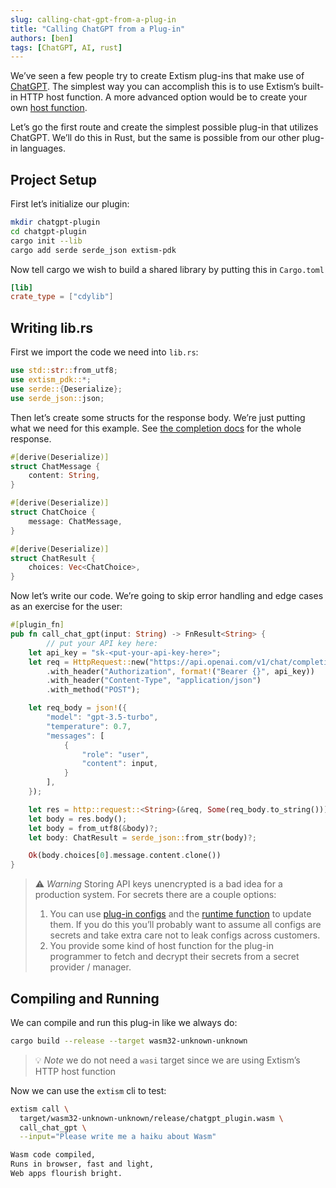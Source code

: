 ```yaml
---
slug: calling-chat-gpt-from-a-plug-in
title: "Calling ChatGPT from a Plug-in"
authors: [ben]
tags: [ChatGPT, AI, rust]
---
```


We’ve seen a few people try to create Extism plug-ins that make use of [ChatGPT](https://openai.com/blog/chatgpt). The simplest way you can accomplish this is to use Extism’s built-in HTTP host function. A more advanced option would be to create your own [host function](https://extism.org/docs/concepts/host-functions). 

Let’s go the first route and create the simplest possible plug-in that utilizes ChatGPT. We’ll do this in Rust, but the same is possible from our other plug-in languages.

## Project Setup

First let’s initialize our plugin:

```bash
mkdir chatgpt-plugin
cd chatgpt-plugin
cargo init --lib
cargo add serde serde_json extism-pdk
```

Now tell cargo we wish to build a shared library by putting this in `Cargo.toml`

```toml
[lib]
crate_type = ["cdylib"]
```

## Writing lib.rs

First we import the code we need into `lib.rs`:

```rust
use std::str::from_utf8;
use extism_pdk::*;
use serde::{Deserialize};
use serde_json::json;
```

Then let’s create some structs for the response body. We’re just putting what we need for this example. See [the completion docs](https://platform.openai.com/docs/guides/chat/response-format) for the whole response.

```rust
#[derive(Deserialize)]
struct ChatMessage {
    content: String,
}

#[derive(Deserialize)]
struct ChatChoice {
    message: ChatMessage,
}

#[derive(Deserialize)]
struct ChatResult {
    choices: Vec<ChatChoice>,
}
```

Now let’s write our code. We’re going to skip error handling and edge cases as an exercise for the user:

```rust
#[plugin_fn]
pub fn call_chat_gpt(input: String) -> FnResult<String> {
		// put your API key here:
    let api_key = "sk-<put-your-api-key-here>";
    let req = HttpRequest::new("https://api.openai.com/v1/chat/completions")
        .with_header("Authorization", format!("Bearer {}", api_key))
        .with_header("Content-Type", "application/json")
        .with_method("POST");

    let req_body = json!({
        "model": "gpt-3.5-turbo",
        "temperature": 0.7,
        "messages": [
            {
                "role": "user",
                "content": input,
            }
        ],
    });

    let res = http::request::<String>(&req, Some(req_body.to_string()))?;
    let body = res.body();
    let body = from_utf8(&body)?;
    let body: ChatResult = serde_json::from_str(body)?;

    Ok(body.choices[0].message.content.clone())
}
```

> ⚠️  *Warning*
> Storing API keys unencrypted is a bad idea for a production system. For secrets there are a couple options:
>  1. You can use [plug-in configs](https://extism.org/docs/concepts/configuration) and the [runtime function](https://extism.org/docs/concepts/configuration) to update them. If you do this you’ll probably want to assume all configs are secrets and take extra care not to leak configs across customers.
>  2. You provide some kind of host function for the plug-in programmer to fetch and decrypt their secrets from a secret provider / manager.

## Compiling and Running

We can compile and run this plug-in like we always do:

```bash
cargo build --release --target wasm32-unknown-unknown
```

>💡 *Note* we do not need a `wasi` target since we are using Extism’s HTTP host function

Now we can use the `extism` cli to test:

```bash
extism call \
  target/wasm32-unknown-unknown/release/chatgpt_plugin.wasm \
  call_chat_gpt \
  --input="Please write me a haiku about Wasm"

Wasm code compiled,
Runs in browser, fast and light,
Web apps flourish bright.
```

